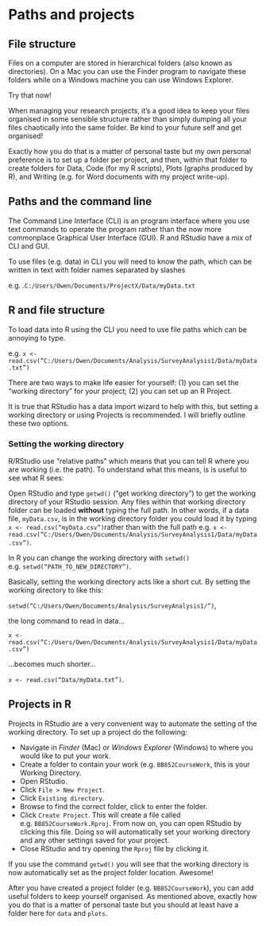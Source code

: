 # Paths and projects

## File structure 

Files on a computer are stored in hierarchical folders (also known as directories). On a Mac you can use the Finder program to navigate these folders while on a Windows machine you can use Windows Explorer.

Try that now!

When managing your research projects, it's a good idea to keep your files organised in some sensible structure rather than simply dumping all your files chaotically into the same folder. Be kind to your future self and get organised!

Exactly how you do that is a matter of personal taste but my own personal preference is to set up a folder per project, and then, within that folder to create folders for Data, Code (for my R scripts), Plots (graphs produced by R), and Writing (e.g. for Word documents with my project write-up).

## Paths and the command line

The Command Line Interface (CLI) is an program interface where you use text commands to operate the program rather than the now more commonplace Graphical User Interface (GUI). R and RStudio have a mix of CLI and GUI.

To use files (e.g. data) in CLI you will need to know the path, which can be written in text with folder names separated by slashes

e.g. .`C:/Users/Owen/Documents/ProjectX/Data/myData.txt`

## R and file structure

To load data into R using the CLI you need to use file paths which can be annoying to type. 

e.g. `x <- read.csv(“C:/Users/Owen/Documents/Analysis/SurveyAnalysis1/Data/myData.txt”)`

There are two ways to make life easier for yourself: (1) you can set the "working directory" for your project; (2) you can set up an R Project.

It is true that RStudio has a data import wizard to help with this, but setting a working directory or using Projects is recommended. I will briefly outline these two options.


### Setting the working directory

R/RStudio use “relative paths” which means that you can tell R where you are working (i.e. the path). To understand what this means, is is useful to see what R sees:

Open RStudio and type `getwd()` (“get working directory”) to get the working directory of your RStudio session. Any files within that working directory folder can be loaded **without** typing the full path. In other words, if a data file, `myData.csv`, is in the working directory folder you could load it by typing `x <- read.csv(“myData.csv”)`rather than with the full path e.g. `x <- read.csv(“C:/Users/Owen/Documents/Analysis/SurveyAnalysis1/Data/myData.csv”)`.

In R you can change the working directory with `setwd()` e.g.  `setwd(“PATH_TO_NEW_DIRECTORY”)`.

Basically, setting the working directory acts like a short cut. 
By setting the working directory to like this:

`setwd(“C:/Users/Owen/Documents/Analysis/SurveyAnalysis1/“)`,

the long command to read in data... 

`x <- read.csv(“C:/Users/Owen/Documents/Analysis/SurveyAnalysis1/Data/myData.csv”)`

...becomes much shorter... 

`x <- read.csv(“Data/myData.txt”)`.

## Projects in R

Projects in RStudio are a very convenient way to automate the setting of the working directory. To set up a project do the following:

* Navigate in *Finder* (Mac) or *Windows Explorer* (Windows) to where you would like to put your work.
* Create a folder to contain your work (e.g. `BB852CourseWork`, this is your Working Directory.
* Open RStudio.
* Click `File > New Project`.
* Click `Existing directory`.
* Browse to find the correct folder, click to enter the folder.
* Click `Create Project`. This will create a file called e.g. `BB852CourseWork.Rproj`. From now on, you can open RStudio by clicking this file. Doing so will automatically set your working directory and any other settings saved for your project.
* Close RStudio and try opening the `Rproj` file by clicking it.

If you use the command `getwd()` you will see that the working directory is now automatically set as the project folder location. Awesome!

After you have created a project folder (e.g. `BB852CourseWork`), you can add useful folders to keep yourself organised. As mentioned above, exactly how you do that is a matter of personal taste but you should at least have a folder here for `data` and `plots`.

